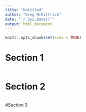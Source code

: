 ```yaml
---
title: "Untitled"
author: "Greg McKittrick"
date: "`r Sys.Date()`"
output: html_document
---
```


```r
knitr::opts_chunk$set(echo = TRUE)
```

# Section 1

```r


```

# Section 2

```r



```


#Section 3

```r



```